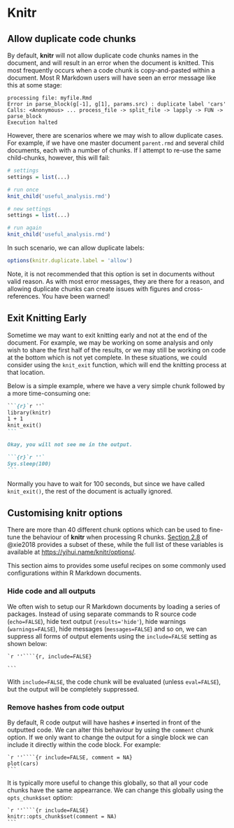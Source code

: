 # Knitr


## Allow duplicate code chunks

<!--- https://stackoverflow.com/questions/36868287/purl-within-knit-duplicate-label-error/47065392#47065392 --->

By default, **knitr** will not allow duplicate code chunks names in the document, and will result in an error when the document is knitted. This most frequently occurs when a code chunk is copy-and-pasted within a document. Most R Markdown users will have seen an error message like this at some stage:

```
processing file: myfile.Rmd
Error in parse_block(g[-1], g[1], params.src) : duplicate label 'cars'
Calls: <Anonymous> ... process_file -> split_file -> lapply -> FUN -> parse_block
Execution halted
```

However, there are scenarios where we may wish to allow duplicate cases. For example, if we have one master document `parent.rmd` and several child documents, each with a number of chunks. If I attempt to re-use the same child-chunks, however, this will fail:

```r
# settings
settings = list(...)

# run once
knit_child('useful_analysis.rmd')

# new settings
settings = list(...)

# run again
knit_child('useful_analysis.rmd')
```

In such scenario, we can allow duplicate labels:

```r
options(knitr.duplicate.label = 'allow')
```

Note, it is not recommended that this option is set in documents without valid reason. As with most error messages, they are there for a reason, and allowing duplicate chunks can create issues with figures and cross-references. You have been warned!



## Exit Knitting Early

Sometime we may want to exit knitting early and not at the end of the document. For example, we may be working on some analysis and only wish to share the first half of the results, or we may still be working on code at the bottom which is not yet complete. In these situations, we could consider using the `knit_exit` function, which will end the knitting process at that location.

Below is a simple example, where we have a very simple chunk followed by a more time-consuming one:

````md
```{r}`r ''`
library(knitr)
1 + 1
knit_exit()
```

Okay, you will not see me in the output.

```{r}`r ''`
Sys.sleep(100)
```
````

Normally you have to wait for 100 seconds, but since we have called `knit_exit()`, the rest of the document is actually ignored.

## Customising knitr options

There are more than 40 different chunk options which can be used to fine-tune the behaviour of **knitr** when processing R chunks. [Section 2.8](https://bookdown.org/yihui/rmarkdown/r-code.html) of @xie2018 provides a subset of these, while the full list of these variables is available at [https://yihui.name/knitr/options/](https://yihui.name/knitr/options/).

This section aims to provides some useful recipes on some commonly used configurations within R Markdown documents.

### Hide code and all outputs

We often wish to setup our R Markdown documents by loading a series of packages. Instead of using separate commands to R source code (`echo=FALSE`), hide text output (`results='hide'`), hide warnings (`warnings=FALSE`), hide messages (`messages=FALSE`) and so on, we can suppress all forms of output elements using the `include=FALSE` setting as shown below:

````
`r ''````{r, include=FALSE}

```
````

With `include=FALSE`, the code chunk will be evaluated (unless `eval=FALSE`), but the output will be completely suppressed.

### Remove hashes from code output

<!--- https://stackoverflow.com/questions/15081212/remove-hashes-in-r-output-from-r-markdown-and-knitr --->

By default, R code output will have hashes `#` inserted in front of the outputted code. We can alter this behaviour by using the `comment` chunk option. If we only want to change the output for a single block we can include it directly within the code block. For example:

````
`r ''````{r include=FALSE, comment = NA}
plot(cars)
```
````

It is typically more useful to change this globally, so that all your code chunks have the same appearrance. We can change this globally using the `opts_chunk$set` option:

````
`r ''````{r include=FALSE}
knitr::opts_chunk$set(comment = NA)
```
````


